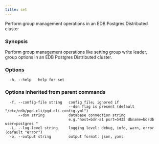 ```yaml
---
title: set
---
```


Perform group management operations in an EDB Postgres Distributed cluster

### Synopsis

Perform group management operations like setting group write leader, group
options in an EDB Postgres Distributed cluster.

### Options

```text
  -h, --help   help for set
```

### Options inherited from parent commands

```text
  -f, --config-file string   config file; ignored if 
                             --dsn flag is present (default "/etc/edb/pgd-cli/pgd-cli-config.yml")
      --dsn string           database connection string
                             e.g."host=bdr-a1 port=5432 dbname=bdrdb user=postgres "
  -L, --log-level string     logging level: debug, info, warn, error (default "error")
  -o, --output string        output format: json, yaml
```
